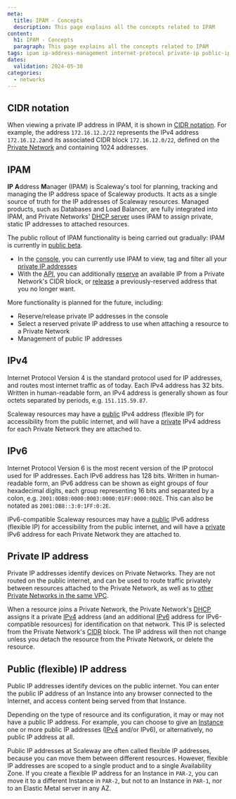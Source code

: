 ```yaml
---
meta:
  title: IPAM - Concepts
  description: This page explains all the concepts related to IPAM
content:
  h1: IPAM - Concepts
  paragraph: This page explains all the concepts related to IPAM
tags: ipam ip-address-management internet-protocol private-ip public-ip flexible-ip list-ips book-ip
dates:
  validation: 2024-05-30
categories:
  - networks
---
```


## CIDR notation

When viewing a private IP address in IPAM, it is shown in [CIDR notation](https://en.wikipedia.org/wiki/Classless_Inter-Domain_Routing#CIDR_notation/). For example, the address `172.16.12.2/22` represents the IPv4 address `172.16.12.2`and its associated CIDR block `172.16.12.0/22`, defined on the [Private Network](/network/vpc/how-to/create-private-network/#how-to-configure-cidr/) and containing 1024 addresses.

## IPAM

**IP** **A**ddress **M**anager (IPAM) is Scaleway's tool for planning, tracking and managing the IP address space of Scaleway products. It acts as a single source of truth for the IP addresses of Scaleway resources. Managed products, such as Databases and Load Balancer, are fully integrated into IPAM, and Private Networks' [DHCP server](/network/vpc/concepts/#dhcp/) uses IPAM to assign private, static IP addresses to attached resources.

The public rollout of IPAM functionality is being carried out gradually: IPAM is currently in [public beta](https://www.scaleway.com/en/betas/).

- In the [console](https://console.scaleway.com/ipam/), you can currently use IPAM to view, tag and filter all your [private IP addresses](#private-ip-address/)
- With the [API](https://www.scaleway.com/en/developers/api/ipam/), you can additionally [reserve](https://www.scaleway.com/en/developers/api/ipam/#path-ips-book-a-new-ip/) an available IP from a Private Network's CIDR block, or [release](https://www.scaleway.com/en/developers/api/ipam/#path-ips-release-an-ip/) a previously-reserved address that you no longer want.

More functionality is planned for the future, including:

- Reserve/release private IP addresses in the console
- Select a reserved private IP address to use when attaching a resource to a Private Network
- Management of public IP addresses

## IPv4

Internet Protocol Version 4 is the standard protocol used for IP addresses, and routes most internet traffic as of today. Each IPv4 address has 32 bits. Written in human-readable form, an IPv4 address is generally shown as four octets separated by periods, e.g. `151.115.59.87`.

Scaleway resources may have a [public](#public-flexible-ip-address/) IPv4 address (flexible IP) for accessibility from the public internet, and will have a [private](#private-ip-address/) IPv4 address for each Private Network they are attached to.

## IPv6

Internet Protocol Version 6 is the most recent version of the IP protocol used for IP addresses. Each IPv6 address has 128 bits. Written in human-readable form, an IPv6 address can be shown as eight groups of four hexadecimal digits, each group representing 16 bits and separated by a colon, e.g. `2001:0DB8:0000:0003:0000:01FF:0000:002E`. This can also be notated as `2001:DB8::3:0:1FF:0:2E`.

IPv6-compatible Scaleway resources may have a [public](#public-flexible-ip-address/) IPv6 address (flexible IP) for accessibility from the public internet, and will have a [private](#private-ip-address/) IPv6 address for each Private Network they are attached to. 

## Private IP address

Private IP addresses identify devices on Private Networks. They are not routed on the public internet, and can be used to route traffic privately between resources attached to the Private Network, as well as to [other Private Networks in the same VPC](/network/vpc/concepts/#routing/).

When a resource joins a Private Network, the Private Network's [DHCP](/network/vpc/concepts/#dhcp/) assigns it a private [IPv4](#ipv4/) address (and an additional [IPv6](#ipv6/) address for IPv6-compatible resources) for identification on that network. This IP is selected from the Private Network's [CIDR](/network/vpc/concepts/#cidr-block/) block. The IP address will then not change unless you detach the resource from the Private Network, or delete the resource. 

## Public (flexible) IP address

Public IP addresses identify devices on the public internet. You can enter the public IP address of an Instance into any browser connected to the Internet, and access content being served from that Instance. 

Depending on the type of resource and its configuration, it may or may not have a public IP address. For example, you can choose to give an [Instance](/compute/instances/) one or more public IP addresses ([IPv4](#ipv4/) and/or IPv6), or alternatively, no public IP address at all.

Public IP addresses at Scaleway are often called flexible IP addresses, because you can move them between different resources. However, flexible IP addresses are scoped to a single product and to a single Availability Zone. If you create a flexible IP address for an Instance in `PAR-2`, you can move it to a different Instance in `PAR-2`, but not to an Instance in `PAR-1`, nor to an Elastic Metal server in any AZ.